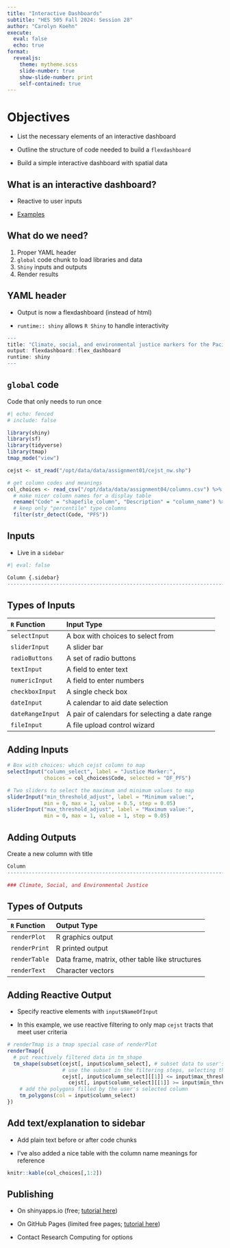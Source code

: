 ```yaml
---
title: "Interactive Dashboards"
subtitle: "HES 505 Fall 2024: Session 28"
author: "Carolyn Koehn"
execute: 
  eval: false
  echo: true
format: 
  revealjs:
    theme: mytheme.scss
    slide-number: true
    show-slide-number: print
    self-contained: true  
---
```


# Objectives {background="#0033A0"}

- List the necessary elements of an interactive dashboard

- Outline the structure of code needed to build a `flexdashboard`

- Build a simple interactive dashboard with spatial data


## What is an interactive dashboard?

- Reactive to user inputs

- [Examples](https://pkgs.rstudio.com/flexdashboard/articles/examples.html)

## What do we need?

1. Proper YAML header
2. `global` code chunk to load libraries and data
3. `Shiny` inputs and outputs
4. Render results

## YAML header

- Output is now a flexdashboard (instead of html)

- `runtime:: shiny` allows `R Shiny` to handle interactivity

```r
---
title: "Climate, social, and environmental justice markers for the Pacific Northwest"
output: flexdashboard::flex_dashboard
runtime: shiny
---
```

## `global` code

Code that only needs to run once

```r
#| echo: fenced
# include: false

library(shiny)
library(sf)
library(tidyverse)
library(tmap)
tmap_mode("view")

cejst <- st_read("/opt/data/data/assignment01/cejst_nw.shp")

# get column codes and meanings
col_choices <- read_csv("/opt/data/data/assignment04/columns.csv") %>%
  # make nicer column names for a display table
  rename("Code" = "shapefile_column", "Description" = "column_name") %>%
  # keep only "percentile" type columns
  filter(str_detect(Code, "PFS"))
```

## Inputs

- Live in a `sidebar`

```r
#| eval: false

Column {.sidebar}
-----------------------------------------------------------------------
```

## Types of Inputs

:::{style="font-size: 0.8em"}
|`R` Function |	Input Type |
|:--|:---|
|`selectInput` 	|A box with choices to select from|
|`sliderInput` |	A slider bar|
|`radioButtons` |	A set of radio buttons|
|`textInput` |	A field to enter text|
|`numericInput`| 	A field to enter numbers|
|`checkboxInput`| 	A single check box|
|`dateInput` |	A calendar to aid date selection|
|`dateRangeInput`| 	A pair of calendars for selecting a date range|
|`fileInput` 	|A file upload control wizard|
:::

## Adding Inputs

```r
# Box with choices: which cejst column to map
selectInput("column_select", label = "Justice Marker:",
            choices = col_choices$Code, selected = "DF_PFS")

# Two sliders to select the maximum and minimum values to map
sliderInput("min_threshold_adjust", label = "Minimum value:",
            min = 0, max = 1, value = 0.5, step = 0.05)
sliderInput("max_threshold_adjust", label = "Maximum value:",
            min = 0, max = 1, value = 1, step = 0.05)
```

## Adding Outputs

Create a new column with title

```r
Column
-----------------------------------------------------------------------

### Climate, Social, and Environmental Justice
```

## Types of Outputs

|`R` Function |	Output Type|
|:--|:---|
|`renderPlot` |	R graphics output|
|`renderPrint` |	R printed output|
|`renderTable` |	Data frame, matrix, other table like structures|
|`renderText` 	|Character vectors|

## Adding Reactive Output

- Specify reactive elements with `input$NameOfInput`

- In this example, we use reactive filtering to only map `cejst` tracts that meet user criteria

```r
# renderTmap is a tmap special case of renderPlot
renderTmap({
  # put reactively filtered data in tm_shape
  tm_shape(subset(cejst[, input$column_select], # subset data to user's column
                  # use the subset in the filtering steps, selecting the column of data with [[1]]
                  cejst[, input$column_select][[1]] <= input$max_threshold_adjust & # data column should be less than or equal to the user's max threhold
                    cejst[, input$column_select][[1]] >= input$min_threshold_adjust)) + #more than or equal to the min threshold
    # add the polygons filled by the user's selected column
    tm_polygons(col = input$column_select)
})
```

## Add text/explanation to sidebar

- Add plain text before or after code chunks

- I've also added a nice table with the column name meanings for reference

```r
knitr::kable(col_choices[,1:2])
```

## Publishing

- On shinyapps.io (free; [tutorial here](https://cobalt-casco.github.io/r-shiny-geospatial/05-publishing-shiny-app.html))

- On GitHub Pages (limited free pages; [tutorial here](https://www.r-bloggers.com/2020/09/deploying-flexdashboard-on-github-pages/))

- Contact Research Computing for options